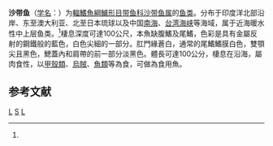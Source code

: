 {{Speciesbox 
| taxon = Lepturacanthus savala
| status = NE
| status_system = IUCN3.1
| authority = [[乔治·居维叶|Cuvier]], 1828<ref name='id8180'>{{cite web| url =http://www.bioinfo.cn/db05/BjdwSpecies.php?action=view&id=8180| title =沙带鱼| work =中国动物物种编目数据库| publisher =中国科学院微生物研究所| author =中国科学院动物研究所| accessdate =2009-04-16| deadurl =yes| archiveurl =https://web.archive.org/web/20160305103801/http://www.bioinfo.cn/db05/BjdwSpecies.php?action=view&id=8180| archivedate =2016-03-05}}</ref>
| synonyms = *''Trichiurus armatus''<br /><small>Gray, 1831</small> 
*''Trichiurus savala''<br /><small>Cuvier, 1829</small>
}}

'''沙带鱼'''（[[学名|学名]]：{{lang|la|''Lepturacanthus savala''}}）为[[輻鰭魚綱|輻鰭魚綱]][[鱸形目|鱸形目]][[带鱼科|带鱼科]][[沙带鱼属|沙带鱼属]]的[[鱼类|鱼类]]。分布于印度洋北部沿岸、东至澳大利亚、北至日本琉球以及中国[[南海|南海]]、[[台湾海峡|台湾海峡]]等海域，属于近海暖水性中上层鱼类。<ref name='id8180'/>棲息深度可達100公尺，本魚缺腹鰭及尾鰭，色彩是具有金屬反射的鋼鐵般的藍色，白色尖細的一部分。肛門緣蒼白，通常的尾鰭鰭膜白色，雙顎尖且黑色，鰓蓋內和肩帶的前一部分淡黑色。體長可達100公分，棲息在沿海，屬肉食性，以[[甲殼類|甲殼類]]、[[烏賊|烏賊]]、[[魚類|魚類]]等為食，可做為食用魚。

== 参考文献 ==
{{reflist}}

{{Wikispecies|Lepturacanthus savala}}
{{Taxonbar|from=Q2524751}}

[[Category:食用魚|L]]
[[Category:沙带鱼属|S]]
[[Category:1828年描述的魚類|L]]

{{鱸形目小作品}}
